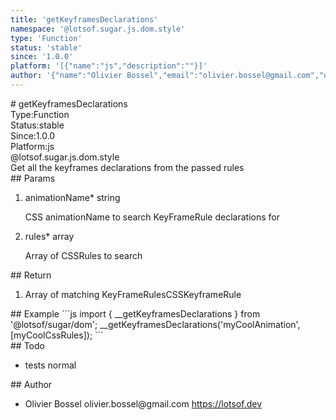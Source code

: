 ```yaml
---
title: 'getKeyframesDeclarations'
namespace: '@lotsof.sugar.js.dom.style'
type: 'Function'
status: 'stable'
since: '1.0.0'
platform: '[{"name":"js","description":""}]'
author: '{"name":"Olivier Bossel","email":"olivier.bossel@gmail.com","url":"https://lotsof.dev"}'
---
```

<div class="docmap-mdx">
# getKeyframesDeclarations
<div class="_metas">
<div class="_type"><span class="_type-label">Type:</span><span class="_type-value">Function</span></div>
<div class="_status"><span class="_status-label">Status:</span><span class="_status-value -stable">stable</span></div>
<div class="_since"><span class="_since-label">Since:</span><span class="_since-value">1.0.0</span></div>
<div class="_platform"><span class="_platform-label">Platform:</span><span class="_platform-value -js">js</span></div>
</div>
<div class="_namespace">@lotsof.sugar.js.dom.style</div>
<div class="_description">
Get all the keyframes declarations from the passed rules
</div>
<div class="_params">
## Params
<ol class="_list">
<li class="_item">
<span class="_name">animationName<span class="_required">*</span></span><span class="_default"></span> <span class="_type">string</span>
<p class="_description">CSS animationName to search KeyFrameRule declarations for</p>
</li>
<li class="_item">
<span class="_name">rules<span class="_required">*</span></span><span class="_default"></span> <span class="_type">array</span>
<p class="_description">Array of CSSRules to search</p>
</li>
</ol>
</div>
<div class="_return">
## Return
<ol class="_list">
<li class="_item">
<span class="_description">Array of matching KeyFrameRules</span><span class="_default"></span><span class="_type">CSSKeyframeRule</span>
</li>
</ol>
</div>
<div class="_examples">
## Example
```js
import { __getKeyframesDeclarations } from '@lotsof/sugar/dom';
__getKeyframesDeclarations('myCoolAnimation', [myCoolCssRules]);
```
</div>
<div class="_todo">
## Todo
<ul class="_list">
<li class="_item">
<span class="_description">tests</span>
<span class="_priority -normal">normal</span>
</li>
</ul>
</div>
<div class="_author">
## Author
<ul class="_list">
<li class="_item">
<span class="_name">Olivier Bossel</span>
<span class="_email">olivier.bossel@gmail.com</span>
<a href="https://lotsof.dev" target="_blank" class="_url">https://lotsof.dev</a>
</li>
</ul>
</div>
</div>